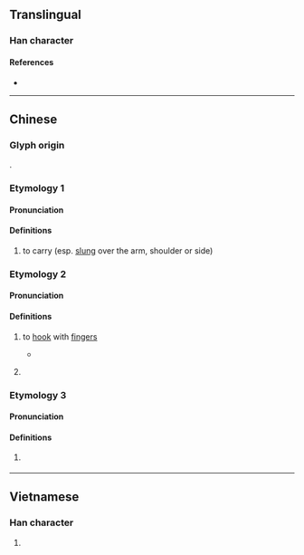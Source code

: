 {{character info}}
==Translingual==

===Han character===
{{Han char|rn=64|rad=手|as=06|sn=9|four=54027|canj=QKMS|ids=⿰扌夸}}

====References====
* {{Han ref|kx=0430.130|dkj=12051|dj=0780.060|hdz=31868.040|uh=630E|ud=25358|bh=CED8|bd=52952}}

----

==Chinese==
{{zh-forms}}

===Glyph origin===
{{Han etym}}
{{Han compound|手|alt1=扌|夸|ls=psc|c1=s|t1=hand|c2=p}}.

===Etymology 1===

====Pronunciation====
{{zh-pron
|m=kuà
|c=kwaa3
|h=pfs=
|md=
|mn=ml:khòa
|mn-t=kua1
|w=
|mc=
|oc=
|cat=v
}}

====Definitions====
{{zh-hanzi}}

# to carry (esp. [[slung]] over the arm, shoulder or side)

===Etymology 2===

====Pronunciation====
{{zh-pron
|m=kū
|c=fu1
|mc=y
|oc=y
|cat=v
}}

====Definitions====
{{zh-hanzi}}

# {{lb|zh|obsolete}} to [[hook]] with [[finger]]s
#* {{zh-x|相 者 二 人，皆 左 何{hè} 瑟，後 首，挎{kū} 越，內 弦，右手 相。|ref=Yili}}
# {{lb|zh|obsolete}} {{zh-alt-form|刳|to [[cut]] [[open]]; to [[dig out]]}}

===Etymology 3===

====Pronunciation====
{{zh-pron
|m-s=kua3
|cat=v
}}

====Definitions====
{{zh-hanzi}}

# {{lb|zh|Sichuan}} {{zh-alt-form|*垮|to [[take off]]}}

{{zh-cat|Advanced}}

----

==Vietnamese==

===Han character===
{{vi-readings|reading=khoá|rs=手06}}

# {{rfdef|vi|sort=手06}}
